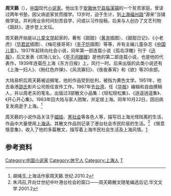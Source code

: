 '''周天籁'''（{{bd|1906年||1983年|10月22日}}），[[中国|中国]]现代[[小说家|小说家]]。他出生于[[安徽|安徽]][[休宁县|休宁县]][[临溪镇_(绩溪县)|临溪镇]]的一个贫苦家庭。曾读过两年书塾，因父病逝家贫而掇学。13岁时，迫于生计，到[[上海|上海]][[福州路_(上海)|福州路]]“源来”当铺做学徒。并利用业余时间刻苦自学，问或以习作投稿，后来与人创办了文艺刊物《跳跃》，逐步登上文坛。

周天籁开始是以[[儿童文学|儿童文学]]起家的，著有《甜甜》（[[黄尧_(画家)|黄尧]]插图）、《甜甜日记》、《小老虎》（[[华君武|华君武]]插图）、《梅花接哥哥》（[[丰子恺|丰子恺]]插图）等等，并有主编儿童杂志《[[中国儿童|中国儿童]]》。1937年起转向社会小说，同年第一部连载小说《孤岛浮雕》刊于《[[迅报|迅报]]》，后又发表《欢场儿女》。《[[亭子间嫂嫂|亭子间嫂嫂]]》是他的第二部连载小说，也是他的代表作，1939年连载在上海《东方日报》上，风行一时。后来出版的此类小说还有《上海一妇人》、《粉红色炸弹》、《风流寡妇》、《夜夜春宵》和《欲》等20余部。

大陆易帜后周天籁被迫搁笔，他的作品受到批判，被指为黄色文学。1951年，他去香港[[邵氏|邵氏]]影片公司担任宣传工作。1967年去[[台湾|台湾]]，任《[[华报|华报]]》编辑和自由撰稿人，并以周老夫的笔名，出版过3部散文小品集：《轻松轻松集》、《逍遥逍遥集》、《开心开心集》。1983年回大陆与家人团聚，并定居上海。同年10月22日，因旧病复发病逝于上海。<ref>胡绳玉,上海话作家周天籁.世纪.2010.2</ref>

周天籁的小说作品关注于[[娼妓|娼妓]]、[[黑社会|黑社会]]等各色人等，描写旧上海光怪陆离的生活，作品中大量使用[[上海话|上海话]]。其散文作品则记录了港台社会市民阶层的生活。<ref>朱鸿召,开向廿世纪中叶港台社会的窗口——周天籁散文随笔编选后记.华文文学.2001.2</ref> 《惬意惬意集》，收入了他的多篇散文，描写着上海市民社会生活及上海风情。[https://books.google.com.my/books/about/%E6%83%AC%E6%84%8F%E6%83%AC%E6%84%8F%E9%9B%86.html?id=OvWaNAAACAAJ&redir_esc=y]

==参考资料==
<references/>

{{Normdaten}}
{{DEFAULTSORT:Zhou Tianlai}}
[[Category:中国小说家|Category:中国小说家]]
[[Category:休宁人|Category:休宁人]]
[[Category:上海人|Category:上海人]]
[[Category:周姓|T]]